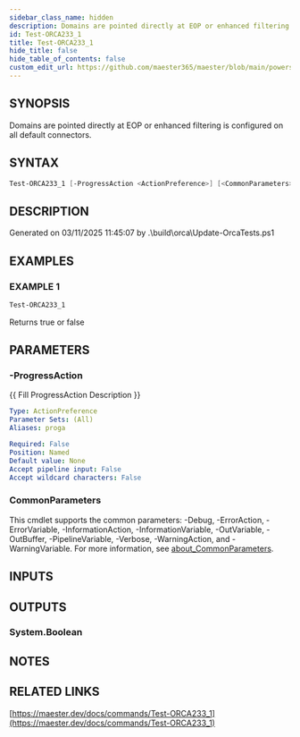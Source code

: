 ```yaml
---
sidebar_class_name: hidden
description: Domains are pointed directly at EOP or enhanced filtering is configured on all default connectors.
id: Test-ORCA233_1
title: Test-ORCA233_1
hide_title: false
hide_table_of_contents: false
custom_edit_url: https://github.com/maester365/maester/blob/main/powershell/public/Test-ORCA233_1.ps1
---
```


## SYNOPSIS

Domains are pointed directly at EOP or enhanced filtering is configured on all default connectors.

## SYNTAX

```powershell
Test-ORCA233_1 [-ProgressAction <ActionPreference>] [<CommonParameters>]
```

## DESCRIPTION

Generated on 03/11/2025 11:45:07 by .\build\orca\Update-OrcaTests.ps1

## EXAMPLES

### EXAMPLE 1

```powershell
Test-ORCA233_1
```

Returns true or false

## PARAMETERS

### -ProgressAction

\{\{ Fill ProgressAction Description \}\}

```yaml
Type: ActionPreference
Parameter Sets: (All)
Aliases: proga

Required: False
Position: Named
Default value: None
Accept pipeline input: False
Accept wildcard characters: False
```

### CommonParameters

This cmdlet supports the common parameters: -Debug, -ErrorAction, -ErrorVariable, -InformationAction, -InformationVariable, -OutVariable, -OutBuffer, -PipelineVariable, -Verbose, -WarningAction, and -WarningVariable. For more information, see [about_CommonParameters](http://go.microsoft.com/fwlink/?LinkID=113216).

## INPUTS

## OUTPUTS

### System.Boolean

## NOTES

## RELATED LINKS

[https://maester.dev/docs/commands/Test-ORCA233_1](https://maester.dev/docs/commands/Test-ORCA233_1)
